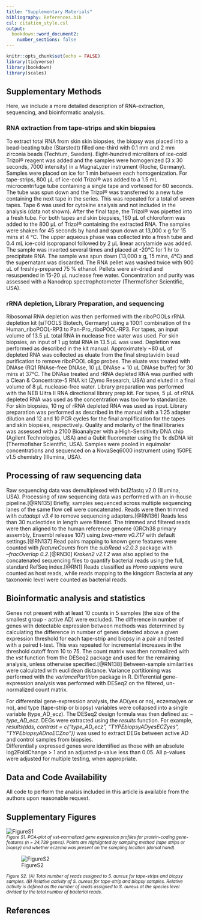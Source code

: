 ```yaml
---
title: "Supplementary Materials"
bibliography: References.bib
csl: citation_style.csl
output:
  bookdown::word_document2:
    number_sections: false
--- 
```


```r
knitr::opts_chunk$set(echo = FALSE)
library(tidyverse)
library(bookdown)
library(scales)
```

## Supplementary Methods 

Here, we include a more detailed description of RNA-extraction, sequencing, and bioinformatic analysis. 

### RNA extraction from tape-strips and skin biopsies

To extract total RNA from skin skin biopsies, the biopsy was placed into a bead-beating tube (Starstedt)
filled one-third with 0.1 mm and 2 mm zirconia beads (Techtum, Sweden). Eight-hundred microliters 
of ice-cold Trizol® reagent was added and the samples were homogenized (3 x 30 seconds, 7000 intensity)
in a MagnaLyzer instrument (Roche, Germany). Samples were placed on ice for 1 min between each homogenization.
For tape-strips, 800 μL of ice-cold Trizol® was added to a 1.5 mL microcentrifuge tube containing a 
single tape and vortexed for 60 seconds. The tube was spun down and the Trizol® was transferred to a new tube containing 
the next tape in the series. This was repeated for a total of seven tapes. Tape 6 was used for cytokine analysis and not included in the analysis (data not shown). 
After the final tape, the Trizol® was pipetted into a fresh tube. For both tapes and skin biopsies, 160 μL of chloroform was added to the 800 μL
of Trizol® containing the extracted RNA. The samples were shaken for 45 seconds by hand and spun down at
13,000 x g for 15 mins at 4 °C. The upper aqueous phase was collected into a fresh tube and 0.4 mL ice-cold isopropanol
followed by 2 μL linear acrylamide was added. The sample was inverted several times and placed at -20°C for 1 hr to precipitate RNA. 
The sample was spun down (13,000 x g, 15 mins, 4°C) and the supernatant was discarded. The RNA pellet was washed twice with 900 uL 
of freshly-prepared 75 % ethanol. Pellets were air-dried and resuspended in 15-20 μL nuclease free water. Concentration and purity was assessed with a Nanodrop spectrophotometer (Thermofisher Scientific, USA).

### rRNA depletion, Library Preparation, and sequencing

Ribosomal RNA depletion was then performed with the riboPOOLs rRNA depletion kit 
(siTOOLS Biotech, Germany) using a 100:1 combination of the Human_riboPOOL-RP3 to Pan-Pro_riboPOOL-RP3. 
For tapes, an input volume of 13.5 μL total RNA in nuclease free water was used. 
For skin biopsies, an input of 1 μg total RNA in 13.5 μL was used. Depletion was performed as described in the kit manual. 
Approximately ~80 uL of depleted RNA was collected as eluate from the final streptavidin bead purification to remove
riboPOOL oligo probes. The eluate was treated with DNAse (RQ1 RNAse-free DNAse, 10 μL DNAse + 10 uL DNAse buffer) 
for 30 mins at 37°C. The DNAse treated and rRNA depleted RNA was purified with a 
Clean & Concentrate-5 RNA kit (Zymo Research, USA) and eluted in a final volume of 8 μL
nuclease-free water. Library preparation was performed with the NEB Ultra II RNA directional 
library prep kit. For tapes, 5 μL of rRNA depleted RNA was used as the concentration was 
too low to standardize. For skin biopsies, 10 ng of rRNA depleted RNA was used as input. Library preparation was performed
as described in the manual with a 1:25 adapter dilution and 12 and 10 PCR cycles for the final 
amplification for the tapes and skin biopsies, respectively. Quality and molarity of the final libraries
was assessed with a 2100 Bioanalyzer with a High-Sensitivity DNA chip (Agilent Technologies, USA) and
a Qubit fluorometer using the 1x dsDNA kit (Thermofisher Scientific, USA). Samples
were pooled in equimolar concentrations and sequenced on a NovaSeq6000 instrument using 
150PE v1.5 chemistry (Illumina, USA). 

## Processing of raw sequencing data 

Raw sequencing data was demultiplexed with bcl2fastq v2.0 (Illumina, USA). 
Processing of raw sequencing data was performed with an in-house pipeline.[@RN135] 
Briefly, samples sequenced across multiple sequencing lanes of the same flow cell were concatenated. 
Reads were then trimmed with *cutadapt v3.4* to remove sequencing adapters.[@RN136] 
Reads less than 30 nucleotides in length were filtered. The trimmed and filtered reads were then aligned to the 
human reference genome (GRCh38 primary assembly, Ensembl release 107) using *bwa-mem v0.7.17* with default settings.[@RN137] 
Read pairs mapping to known gene features were counted with *featureCounts* from the *subRead v2.0.3* package with  
*--fracOverlap 0.2*.[@RN30] *Kraken2 v2.1.2* was also applied to the concatenated sequencing files to quantify bacterial reads 
using the full, standard RefSeq index.[@RN1] Reads classified as *Homo sapiens* were counted as host reads, 
while reads mapping to the kingdom Bacteria at any taxonomic level were counted as bacterial reads.


## Bioinformatic analysis and statistics 

Genes not present with at least 10 counts in 5 samples (the size of the smallest group - active AD) were excluded.
The difference in number of genes with detectable expression between methods was determined by calculating the difference in number of genes 
detected above a given expression threshold for each tape-strip and biopsy in a pair and tested with a paired t-test. This was repeated for incremental increases in the threshold 
cutoff from 10 to 75. The count matrix was then normalized with the *vst* function from the DESeq2 package and used for the remaining analysis, unless otherwise specified.[@RN138] 
Between-sample similarities were calculated with euclidean distance. Variance partitioning was performed with the *variancePartition* package in R. 
Differential gene-expression analysis was performed with DESeq2 on the filtered, un-normalized count matrix. 

For differential gene-expression analysis, the AD(yes or no), 
eczema(yes or no), and type (tape-strip or biopsy) variables were collapsed into a single variable (type_AD_ecz). 
The DESeq2 design formula was then defined as: *~ type_AD_ecz*. 
DEGs were extracted using the *results* function. For example, 
*results(dds, contrast = c("type_AD_ecz", "TYPEbiopsyADyesECZyes", "TYPEbiopsyADnoECZno"))* 
was used to extract DEGs between active AD and control samples from biopsies.  
Differentially expressed genes were identified as those with an 
absolute log2FoldChange > 1 and an adjusted p-value less than 0.05. All p-values were adjusted for multiple testing, 
when appropriate.  

## Data and Code Availability 

All code to perform the analsis included in this article is available from the authors upon reasonable request. 

## Supplementary Figures

![FigureS1](../results/generated_figures/FigureS1.png)  
*<small>Figure S1. PCA-plot of vst-normalized gene expression profiles for protein-coding gene-features (n = 24,739 genes). Points are highlighted by sampling method (tape strips or biopsy) and whether eczema was present on the sampling location (dorsal hand).</small>*


\newpage

![FigureS2](../results/generated_figures/FigureS2.png)

*<small>Figure S2. (A) Total number of reads assigned to S. aureus for tape-strips and biopsy samples. (B) Relative activity of S. aureus for tape-strip and biopsy samples. Relative activity is defined as the number of reads assigned to S. aureus at the species level divided by the total number of bacterial reads. </small>*

\newpage

## References

